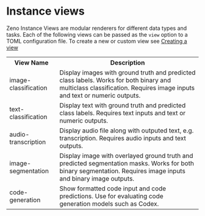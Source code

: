 # Instance views

Zeno Instance Views are modular renderers for different data types and tasks.
Each of the following views can be passed as the `view` option to a TOML configuration file. To create a new or custom view see [Creating a view](/docs/views/new-view)

<table>
  <tr>
    <th>View Name</th>
    <th>Description</th>
  </tr>
  <tr>
    <td>image-classification</td>
    <td>
      Display images with ground truth and predicted class labels. Works for
      both binary and multiclass classification. Requires image inputs and text
      or numeric outputs.
    </td>
  </tr>
  <tr>
    <td>text-classification</td>
    <td>
      Display text with ground truth and predicted class labels. Requires text
      inputs and text or numeric outputs.
    </td>
  </tr>
  <tr>
    <td>audio-transcription</td>
    <td>
      Display audio file along with outputed text, e.g. transcription. Requires
      audio inputs and text outputs.
    </td>
  </tr>
  <tr>
    <td>image-segmentation</td>
    <td>
      Display image with overlayed ground truth and predicted segmentation
      masks. Works for both binary segmentation. Requires image inputs and
      binary image outputs.
    </td>
  </tr>
  <tr>
    <td>code-generation</td>
    <td>
      Show formatted code input and code predictions. Use for evaluating code
      generation models such as Codex.
    </td>
  </tr>
</table>
